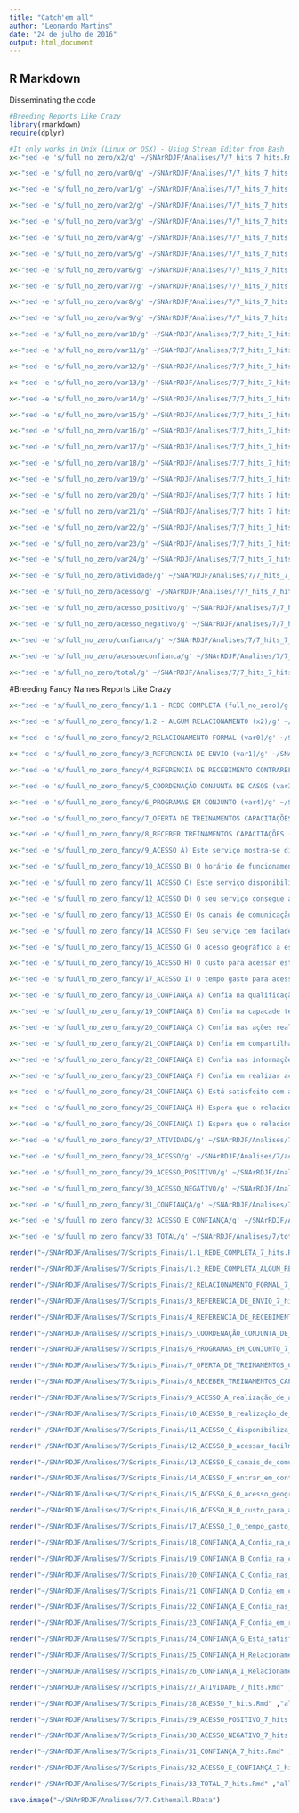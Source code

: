 ```yaml
---
title: "Catch'em all"
author: "Leonardo Martins"
date: "24 de julho de 2016"
output: html_document
---
```


## R Markdown
Disseminating the code

```r
#Breeding Reports Like Crazy
library(rmarkdown)
require(dplyr)
```

```r
#It only works in Unix (Linux or OSX) - Using Stream Editor from Bash
x<-"sed -e 's/full_no_zero/x2/g' ~/SNArRDJF/Analises/7/7_hits_7_hits.Rmd > ~/SNArRDJF/Analises/7/x2_7_hits.Rmd" %>% system()

x<-"sed -e 's/full_no_zero/var0/g' ~/SNArRDJF/Analises/7/7_hits_7_hits.Rmd > ~/SNArRDJF/Analises/7/var0_7_hits.Rmd" %>% system()

x<-"sed -e 's/full_no_zero/var1/g' ~/SNArRDJF/Analises/7/7_hits_7_hits.Rmd > ~/SNArRDJF/Analises/7/var1_7_hits.Rmd" %>% system()

x<-"sed -e 's/full_no_zero/var2/g' ~/SNArRDJF/Analises/7/7_hits_7_hits.Rmd > ~/SNArRDJF/Analises/7/var2_7_hits.Rmd" %>% system()

x<-"sed -e 's/full_no_zero/var3/g' ~/SNArRDJF/Analises/7/7_hits_7_hits.Rmd > ~/SNArRDJF/Analises/7/var3_7_hits.Rmd" %>% system()

x<-"sed -e 's/full_no_zero/var4/g' ~/SNArRDJF/Analises/7/7_hits_7_hits.Rmd > ~/SNArRDJF/Analises/7/var4_7_hits.Rmd" %>% system()

x<-"sed -e 's/full_no_zero/var5/g' ~/SNArRDJF/Analises/7/7_hits_7_hits.Rmd > ~/SNArRDJF/Analises/7/var5_7_hits.Rmd" %>% system()

x<-"sed -e 's/full_no_zero/var6/g' ~/SNArRDJF/Analises/7/7_hits_7_hits.Rmd > ~/SNArRDJF/Analises/7/var6_7_hits.Rmd" %>% system()

x<-"sed -e 's/full_no_zero/var7/g' ~/SNArRDJF/Analises/7/7_hits_7_hits.Rmd > ~/SNArRDJF/Analises/7/var7_7_hits.Rmd" %>% system()

x<-"sed -e 's/full_no_zero/var8/g' ~/SNArRDJF/Analises/7/7_hits_7_hits.Rmd > ~/SNArRDJF/Analises/7/var8_7_hits.Rmd" %>% system()

x<-"sed -e 's/full_no_zero/var9/g' ~/SNArRDJF/Analises/7/7_hits_7_hits.Rmd > ~/SNArRDJF/Analises/7/var9_7_hits.Rmd" %>% system()

x<-"sed -e 's/full_no_zero/var10/g' ~/SNArRDJF/Analises/7/7_hits_7_hits.Rmd > ~/SNArRDJF/Analises/7/var10_7_hits.Rmd" %>% system()

x<-"sed -e 's/full_no_zero/var11/g' ~/SNArRDJF/Analises/7/7_hits_7_hits.Rmd > ~/SNArRDJF/Analises/7/var11_7_hits.Rmd" %>% system()

x<-"sed -e 's/full_no_zero/var12/g' ~/SNArRDJF/Analises/7/7_hits_7_hits.Rmd > ~/SNArRDJF/Analises/7/var12_7_hits.Rmd" %>% system()

x<-"sed -e 's/full_no_zero/var13/g' ~/SNArRDJF/Analises/7/7_hits_7_hits.Rmd > ~/SNArRDJF/Analises/7/var13_7_hits.Rmd" %>% system()

x<-"sed -e 's/full_no_zero/var14/g' ~/SNArRDJF/Analises/7/7_hits_7_hits.Rmd > ~/SNArRDJF/Analises/7/var14_7_hits.Rmd" %>% system()

x<-"sed -e 's/full_no_zero/var15/g' ~/SNArRDJF/Analises/7/7_hits_7_hits.Rmd > ~/SNArRDJF/Analises/7/var15_7_hits.Rmd" %>% system()

x<-"sed -e 's/full_no_zero/var16/g' ~/SNArRDJF/Analises/7/7_hits_7_hits.Rmd > ~/SNArRDJF/Analises/7/var16_7_hits.Rmd" %>% system()

x<-"sed -e 's/full_no_zero/var17/g' ~/SNArRDJF/Analises/7/7_hits_7_hits.Rmd > ~/SNArRDJF/Analises/7/var17_7_hits.Rmd" %>% system()

x<-"sed -e 's/full_no_zero/var18/g' ~/SNArRDJF/Analises/7/7_hits_7_hits.Rmd > ~/SNArRDJF/Analises/7/var18_7_hits.Rmd" %>% system()

x<-"sed -e 's/full_no_zero/var19/g' ~/SNArRDJF/Analises/7/7_hits_7_hits.Rmd > ~/SNArRDJF/Analises/7/var19_7_hits.Rmd" %>% system()

x<-"sed -e 's/full_no_zero/var20/g' ~/SNArRDJF/Analises/7/7_hits_7_hits.Rmd > ~/SNArRDJF/Analises/7/var20_7_hits.Rmd" %>% system()

x<-"sed -e 's/full_no_zero/var21/g' ~/SNArRDJF/Analises/7/7_hits_7_hits.Rmd > ~/SNArRDJF/Analises/7/var21_7_hits.Rmd" %>% system()

x<-"sed -e 's/full_no_zero/var22/g' ~/SNArRDJF/Analises/7/7_hits_7_hits.Rmd > ~/SNArRDJF/Analises/7/var22_7_hits.Rmd" %>% system()

x<-"sed -e 's/full_no_zero/var23/g' ~/SNArRDJF/Analises/7/7_hits_7_hits.Rmd > ~/SNArRDJF/Analises/7/var23_7_hits.Rmd" %>% system()

x<-"sed -e 's/full_no_zero/var24/g' ~/SNArRDJF/Analises/7/7_hits_7_hits.Rmd > ~/SNArRDJF/Analises/7/var24_7_hits.Rmd" %>% system()

x<-"sed -e 's/full_no_zero/atividade/g' ~/SNArRDJF/Analises/7/7_hits_7_hits.Rmd > ~/SNArRDJF/Analises/7/atividade_7_hits.Rmd" %>% system()

x<-"sed -e 's/full_no_zero/acesso/g' ~/SNArRDJF/Analises/7/7_hits_7_hits.Rmd > ~/SNArRDJF/Analises/7/acesso_7_hits.Rmd" %>% system()

x<-"sed -e 's/full_no_zero/acesso_positivo/g' ~/SNArRDJF/Analises/7/7_hits_7_hits.Rmd > ~/SNArRDJF/Analises/7/acesso_positivo_7_hits.Rmd" %>% system()

x<-"sed -e 's/full_no_zero/acesso_negativo/g' ~/SNArRDJF/Analises/7/7_hits_7_hits.Rmd > ~/SNArRDJF/Analises/7/acesso_negativo_7_hits.Rmd" %>% system()

x<-"sed -e 's/full_no_zero/confianca/g' ~/SNArRDJF/Analises/7/7_hits_7_hits.Rmd > ~/SNArRDJF/Analises/7/confianca_7_hits.Rmd" %>% system()

x<-"sed -e 's/full_no_zero/acessoeconfianca/g' ~/SNArRDJF/Analises/7/7_hits_7_hits.Rmd > ~/SNArRDJF/Analises/7/acessoeconfianca_7_hits.Rmd" %>% system()

x<-"sed -e 's/full_no_zero/total/g' ~/SNArRDJF/Analises/7/7_hits_7_hits.Rmd > ~/SNArRDJF/Analises/7/total_7_hits.Rmd" %>% system()
```

#Breeding Fancy Names Reports Like Crazy
```r
x<-"sed -e 's/fuull_no_zero_fancy/1.1 - REDE COMPLETA (full_no_zero)/g' ~/SNArRDJF/Analises/7/7_hits_7_hits.Rmd >  ~/SNArRDJF/Analises/7/Scripts_Finais/1.1_REDE_COMPLETA_7_hits.Rmd" %>% system()

x<-"sed -e 's/fuull_no_zero_fancy/1.2 - ALGUM RELACIONAMENTO (x2)/g' ~/SNArRDJF/Analises/7/x2_7_hits.Rmd >  ~/SNArRDJF/Analises/7/Scripts_Finais/1.2_REDE_COMPLETA_ALGUM_RELACIONAMENTO_7_hits.Rmd" %>% system()

x<-"sed -e 's/fuull_no_zero_fancy/2_RELACIONAMENTO FORMAL (var0)/g' ~/SNArRDJF/Analises/7/var0_7_hits.Rmd >  ~/SNArRDJF/Analises/7/Scripts_Finais/2_RELACIONAMENTO_FORMAL_7_hits.Rmd" %>% system()

x<-"sed -e 's/fuull_no_zero_fancy/3_REFERENCIA DE ENVIO (var1)/g' ~/SNArRDJF/Analises/7/var1_7_hits.Rmd >  ~/SNArRDJF/Analises/7/Scripts_Finais/3_REFERENCIA_DE_ENVIO_7_hits.Rmd" %>% system()

x<-"sed -e 's/fuull_no_zero_fancy/4_REFERENCIA DE RECEBIMENTO CONTRAREFERENCIA (var2)/g' ~/SNArRDJF/Analises/7/var2_7_hits.Rmd >  ~/SNArRDJF/Analises/7/Scripts_Finais/4_REFERENCIA_DE_RECEBIMENTO_CONTRAREFERENCIA_7_hits.Rmd" %>% system()

x<-"sed -e 's/fuull_no_zero_fancy/5_COORDENAÇÃO CONJUNTA DE CASOS (var3)/g' ~/SNArRDJF/Analises/7/var3_7_hits.Rmd >  ~/SNArRDJF/Analises/7/Scripts_Finais/5_COORDENAÇÃO_CONJUNTA_DE_CASOS_7_hits.Rmd" %>% system()

x<-"sed -e 's/fuull_no_zero_fancy/6_PROGRAMAS EM CONJUNTO (var4)/g' ~/SNArRDJF/Analises/7/var4_7_hits.Rmd >  ~/SNArRDJF/Analises/7/Scripts_Finais/6_PROGRAMAS_EM_CONJUNTO_7_hits.Rmd" %>% system()

x<-"sed -e 's/fuull_no_zero_fancy/7_OFERTA DE TREINAMENTOS CAPACITAÇÕES (var5)/g' ~/SNArRDJF/Analises/7/var5_7_hits.Rmd >  ~/SNArRDJF/Analises/7/Scripts_Finais/7_OFERTA_DE_TREINAMENTOS_CAPACITAÇÕES_7_hits.Rmd" %>% system()

x<-"sed -e 's/fuull_no_zero_fancy/8_RECEBER TREINAMENTOS CAPACITAÇÕES (var6)/g' ~/SNArRDJF/Analises/7/var6_7_hits.Rmd >  ~/SNArRDJF/Analises/7/Scripts_Finais/8_RECEBER_TREINAMENTOS_CAPACITAÇÕES_7_hits.Rmd" %>% system()

x<-"sed -e 's/fuull_no_zero_fancy/9_ACESSO A) Este serviço mostra-se disponível para realização de ativades em conjunto. (var7)/g' ~/SNArRDJF/Analises/7/var7_7_hits.Rmd >  ~/SNArRDJF/Analises/7/Scripts_Finais/9_ACESSO_A_realização_de_ativades_em_conjunto_7_hits.Rmd" %>% system()

x<-"sed -e 's/fuull_no_zero_fancy/10_ACESSO B) O horário de funcionamento deste serviço possibilita a realização de ações em conjunto. (var8)/g' ~/SNArRDJF/Analises/7/var8_7_hits.Rmd >  ~/SNArRDJF/Analises/7/Scripts_Finais/10_ACESSO_B_realização_de_ações_em_conjunto_7_hits.Rmd" %>% system()

x<-"sed -e 's/fuull_no_zero_fancy/11_ACESSO C) Este serviço disponibiliza informações sobre suas ativades para o seu serviço. (var9)/g' ~/SNArRDJF/Analises/7/var9_7_hits.Rmd >  ~/SNArRDJF/Analises/7/Scripts_Finais/11_ACESSO_C_disponibiliza_informações_7_hits.Rmd" %>% system()

x<-"sed -e 's/fuull_no_zero_fancy/12_ACESSO D) O seu serviço consegue acessar facilmente informações deste serviço. (var10)/g' ~/SNArRDJF/Analises/7/var10_7_hits.Rmd >  ~/SNArRDJF/Analises/7/Scripts_Finais/12_ACESSO_D_acessar_facilmente_informações_7_hits.Rmd" %>% system()

x<-"sed -e 's/fuull_no_zero_fancy/13_ACESSO E) Os canais de comunicação com este serviço são suficientes para realização de ações em conjunto. (var11)/g' ~/SNArRDJF/Analises/7/var11_7_hits.Rmd >  ~/SNArRDJF/Analises/7/Scripts_Finais/13_ACESSO_E_canais_de_comunicação_suficientes_7_hits.Rmd" %>% system()

x<-"sed -e 's/fuull_no_zero_fancy/14_ACESSO F) Seu serviço tem facilade de entrar em contato com este serviço para realizar ativades em conjunto (var12)./g' ~/SNArRDJF/Analises/7/var12_7_hits.Rmd >  ~/SNArRDJF/Analises/7/Scripts_Finais/14_ACESSO_F_entrar_em_contato_ara_realizar_ativades_7_hits.Rmd" %>% system()

x<-"sed -e 's/fuull_no_zero_fancy/15_ACESSO G) O acesso geográfico a este serviço impede a realização de ativades em conjunto. (var13) /g' ~/SNArRDJF/Analises/7/var13_7_hits.Rmd >  ~/SNArRDJF/Analises/7/Scripts_Finais/15_ACESSO_G_O_acesso_geográfico_impede_7_hits.Rmd" %>% system()

x<-"sed -e 's/fuull_no_zero_fancy/16_ACESSO H) O custo para acessar este serviço impede a realização de ativades em conjunto. (var14)/g' ~/SNArRDJF/Analises/7/var14_7_hits.Rmd >  ~/SNArRDJF/Analises/7/Scripts_Finais/16_ACESSO_H_O_custo_para_acessar_7_hits.Rmd" %>% system()

x<-"sed -e 's/fuull_no_zero_fancy/17_ACESSO I) O tempo gasto para acessar este serviço impede a realização ativades em conjunto. (var15)/g' ~/SNArRDJF/Analises/7/var15_7_hits.Rmd >  ~/SNArRDJF/Analises/7/Scripts_Finais/17_ACESSO_I_O_tempo_gasto_para_acessar_este_serviço_7_hits.Rmd" %>% system()

x<-"sed -e 's/fuull_no_zero_fancy/18_CONFIANÇA A) Confia na qualificação profissional da equipe deste serviço.(var16)/g' ~/SNArRDJF/Analises/7/var16_7_hits.Rmd >  ~/SNArRDJF/Analises/7/Scripts_Finais/18_CONFIANÇA_A_Confia_na_qualificação_profissional_7_hits.Rmd" %>% system()

x<-"sed -e 's/fuull_no_zero_fancy/19_CONFIANÇA B) Confia na capacade técnica da equipe deste serviço. (var17)/g' ~/SNArRDJF/Analises/7/var17_7_hits.Rmd >  ~/SNArRDJF/Analises/7/Scripts_Finais/19_CONFIANÇA_B_Confia_na_capacade_técnica_7_hits.Rmd" %>% system()

x<-"sed -e 's/fuull_no_zero_fancy/20_CONFIANÇA C) Confia nas ações realizadas por este serviço. (var18)/g' ~/SNArRDJF/Analises/7/var18_7_hits.Rmd >  ~/SNArRDJF/Analises/7/Scripts_Finais/20_CONFIANÇA_C_Confia_nas_ações_realizadas_7_hits.Rmd" %>% system()

x<-"sed -e 's/fuull_no_zero_fancy/21_CONFIANÇA D) Confia em compartilhar informações internas com este serviço. (var19) /g' ~/SNArRDJF/Analises/7/var19_7_hits.Rmd >  ~/SNArRDJF/Analises/7/Scripts_Finais/21_CONFIANÇA_D_Confia_em_compartilhar_informações_7_hits.Rmd" %>% system()

x<-"sed -e 's/fuull_no_zero_fancy/22_CONFIANÇA E) Confia nas informações recebas deste serviço (var20)./g' ~/SNArRDJF/Analises/7/var20_7_hits.Rmd >  ~/SNArRDJF/Analises/7/Scripts_Finais/22_CONFIANÇA_E_Confia_nas_informações_recebidas_7_hits.Rmd" %>% system()

x<-"sed -e 's/fuull_no_zero_fancy/23_CONFIANÇA F) Confia em realizar ações conjuntas com este serviço (var21)./g' ~/SNArRDJF/Analises/7/var21_7_hits.Rmd >  ~/SNArRDJF/Analises/7/Scripts_Finais/23_CONFIANÇA_F_Confia_em_realizar_ações_conjuntas_7_hits.Rmd" %>% system()

x<-"sed -e 's/fuull_no_zero_fancy/24_CONFIANÇA G) Está satisfeito com as ações desempenhadas por este serviço (var22)./g' ~/SNArRDJF/Analises/7/var22_7_hits.Rmd >  ~/SNArRDJF/Analises/7/Scripts_Finais/24_CONFIANÇA_G_Está_satisfeito_com_as_ações_desempenhadas_7_hits.Rmd" %>% system()

x<-"sed -e 's/fuull_no_zero_fancy/25_CONFIANÇA H) Espera que o relacionamento com este serviço continue nos próximos anos (var23)./g' ~/SNArRDJF/Analises/7/var23_7_hits.Rmd >  ~/SNArRDJF/Analises/7/Scripts_Finais/25_CONFIANÇA_H_Relacionamento_continue_nos_próximos_anos_7_hits.Rmd" %>% system()

x<-"sed -e 's/fuull_no_zero_fancy/26_CONFIANÇA I) Espera que o relacionamento com este serviço se fortaleça nos próximos anos. (var24)/g' ~/SNArRDJF/Analises/7/var24_7_hits.Rmd >  ~/SNArRDJF/Analises/7/Scripts_Finais/26_CONFIANÇA_I_Relacionamento_se_fortaleça_nos_próximos_anos_7_hits.Rmd" %>% system()

x<-"sed -e 's/fuull_no_zero_fancy/27_ATIVIDADE/g' ~/SNArRDJF/Analises/7/atividade_7_hits.Rmd >  ~/SNArRDJF/Analises/7/Scripts_Finais/27_ATIVIDADE_7_hits.Rmd" %>% system()

x<-"sed -e 's/fuull_no_zero_fancy/28_ACESSO/g' ~/SNArRDJF/Analises/7/acesso_7_hits.Rmd >  ~/SNArRDJF/Analises/7/Scripts_Finais/28_ACESSO_7_hits.Rmd" %>% system()

x<-"sed -e 's/fuull_no_zero_fancy/29_ACESSO_POSITIVO/g' ~/SNArRDJF/Analises/7/acesso_positivo_7_hits.Rmd >  ~/SNArRDJF/Analises/7/Scripts_Finais/29_ACESSO_POSITIVO_7_hits.Rmd" %>% system()

x<-"sed -e 's/fuull_no_zero_fancy/30_ACESSO_NEGATIVO/g' ~/SNArRDJF/Analises/7/acesso_negativo_7_hits.Rmd >  ~/SNArRDJF/Analises/7/Scripts_Finais/30_ACESSO_NEGATIVO_7_hits.Rmd" %>% system()

x<-"sed -e 's/fuull_no_zero_fancy/31_CONFIANÇA/g' ~/SNArRDJF/Analises/7/confianca_7_hits.Rmd >  ~/SNArRDJF/Analises/7/Scripts_Finais/31_CONFIANÇA_7_hits.Rmd" %>% system()

x<-"sed -e 's/fuull_no_zero_fancy/32_ACESSO E CONFIANÇA/g' ~/SNArRDJF/Analises/7/acessoeconfianca_7_hits.Rmd >  ~/SNArRDJF/Analises/7/Scripts_Finais/32_ACESSO_E_CONFIANÇA_7_hits.Rmd" %>% system()

x<-"sed -e 's/fuull_no_zero_fancy/33_TOTAL/g' ~/SNArRDJF/Analises/7/total_7_hits.Rmd >  ~/SNArRDJF/Analises/7/Scripts_Finais/33_TOTAL_7_hits.Rmd" %>% system()
```



```r
render("~/SNArRDJF/Analises/7/Scripts_Finais/1.1_REDE_COMPLETA_7_hits.Rmd","all")

render("~/SNArRDJF/Analises/7/Scripts_Finais/1.2_REDE_COMPLETA_ALGUM_RELACIONAMENTO_7_hits.Rmd","all")

render("~/SNArRDJF/Analises/7/Scripts_Finais/2_RELACIONAMENTO_FORMAL_7_hits.Rmd" ,"all")

render("~/SNArRDJF/Analises/7/Scripts_Finais/3_REFERENCIA_DE_ENVIO_7_hits.Rmd" ,"all")

render("~/SNArRDJF/Analises/7/Scripts_Finais/4_REFERENCIA_DE_RECEBIMENTO_CONTRAREFERENCIA_7_hits.Rmd" ,"all")

render("~/SNArRDJF/Analises/7/Scripts_Finais/5_COORDENAÇÃO_CONJUNTA_DE_CASOS_7_hits.Rmd" ,"all")

render("~/SNArRDJF/Analises/7/Scripts_Finais/6_PROGRAMAS_EM_CONJUNTO_7_hits.Rmd" ,"all")

render("~/SNArRDJF/Analises/7/Scripts_Finais/7_OFERTA_DE_TREINAMENTOS_CAPACITAÇÕES_7_hits.Rmd" ,"all")

render("~/SNArRDJF/Analises/7/Scripts_Finais/8_RECEBER_TREINAMENTOS_CAPACITAÇÕES_7_hits.Rmd" ,"all")

render("~/SNArRDJF/Analises/7/Scripts_Finais/9_ACESSO_A_realização_de_ativades_em_conjunto_7_hits.Rmd" ,"all")

render("~/SNArRDJF/Analises/7/Scripts_Finais/10_ACESSO_B_realização_de_ações_em_conjunto_7_hits.Rmd" ,"all")

render("~/SNArRDJF/Analises/7/Scripts_Finais/11_ACESSO_C_disponibiliza_informações_7_hits.Rmd" ,"all")

render("~/SNArRDJF/Analises/7/Scripts_Finais/12_ACESSO_D_acessar_facilmente_informações_7_hits.Rmd" ,"all")

render("~/SNArRDJF/Analises/7/Scripts_Finais/13_ACESSO_E_canais_de_comunicação_suficientes_7_hits.Rmd" ,"all")

render("~/SNArRDJF/Analises/7/Scripts_Finais/14_ACESSO_F_entrar_em_contato_ara_realizar_ativades_7_hits.Rmd" ,"all")

render("~/SNArRDJF/Analises/7/Scripts_Finais/15_ACESSO_G_O_acesso_geográfico_impede_7_hits.Rmd" ,"all")

render("~/SNArRDJF/Analises/7/Scripts_Finais/16_ACESSO_H_O_custo_para_acessar_7_hits.Rmd" ,"all")

render("~/SNArRDJF/Analises/7/Scripts_Finais/17_ACESSO_I_O_tempo_gasto_para_acessar_este_serviço_7_hits.Rmd" ,"all")

render("~/SNArRDJF/Analises/7/Scripts_Finais/18_CONFIANÇA_A_Confia_na_qualificação_profissional_7_hits.Rmd" ,"all")

render("~/SNArRDJF/Analises/7/Scripts_Finais/19_CONFIANÇA_B_Confia_na_capacade_técnica_7_hits.Rmd" ,"all")

render("~/SNArRDJF/Analises/7/Scripts_Finais/20_CONFIANÇA_C_Confia_nas_ações_realizadas_7_hits.Rmd" ,"all")

render("~/SNArRDJF/Analises/7/Scripts_Finais/21_CONFIANÇA_D_Confia_em_compartilhar_informações_7_hits.Rmd" ,"all")

render("~/SNArRDJF/Analises/7/Scripts_Finais/22_CONFIANÇA_E_Confia_nas_informações_recebidas_7_hits.Rmd" ,"all")

render("~/SNArRDJF/Analises/7/Scripts_Finais/23_CONFIANÇA_F_Confia_em_realizar_ações_conjuntas_7_hits.Rmd" ,"all")

render("~/SNArRDJF/Analises/7/Scripts_Finais/24_CONFIANÇA_G_Está_satisfeito_com_as_ações_desempenhadas_7_hits.Rmd" ,"all")

render("~/SNArRDJF/Analises/7/Scripts_Finais/25_CONFIANÇA_H_Relacionamento_continue_nos_próximos_anos_7_hits.Rmd" ,"all")

render("~/SNArRDJF/Analises/7/Scripts_Finais/26_CONFIANÇA_I_Relacionamento_se_fortaleça_nos_próximos_anos_7_hits.Rmd" ,"all")

render("~/SNArRDJF/Analises/7/Scripts_Finais/27_ATIVIDADE_7_hits.Rmd" ,"all")

render("~/SNArRDJF/Analises/7/Scripts_Finais/28_ACESSO_7_hits.Rmd" ,"all")

render("~/SNArRDJF/Analises/7/Scripts_Finais/29_ACESSO_POSITIVO_7_hits.Rmd" ,"all")

render("~/SNArRDJF/Analises/7/Scripts_Finais/30_ACESSO_NEGATIVO_7_hits.Rmd" ,"all")

render("~/SNArRDJF/Analises/7/Scripts_Finais/31_CONFIANÇA_7_hits.Rmd" ,"all")

render("~/SNArRDJF/Analises/7/Scripts_Finais/32_ACESSO_E_CONFIANÇA_7_hits.Rmd" ,"all")

render("~/SNArRDJF/Analises/7/Scripts_Finais/33_TOTAL_7_hits.Rmd" ,"all")
```

```r
save.image("~/SNArRDJF/Analises/7/7.Cathemall.RData")
```



